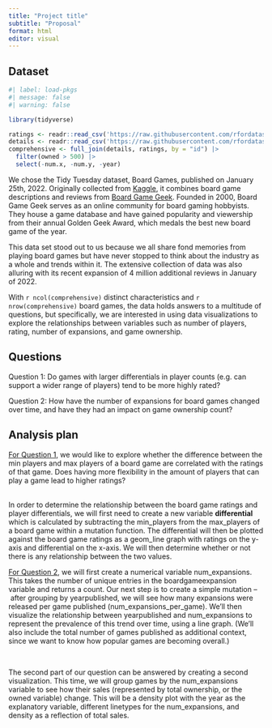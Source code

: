 ```yaml
---
title: "Project title"
subtitle: "Proposal"
format: html
editor: visual
---
```


## Dataset

```r
#| label: load-pkgs
#| message: false
#| warning: false

library(tidyverse)

ratings <- readr::read_csv('https://raw.githubusercontent.com/rfordatascience/tidytuesday/master/data/2022/2022-01-25/ratings.csv')
details <- readr::read_csv('https://raw.githubusercontent.com/rfordatascience/tidytuesday/master/data/2022/2022-01-25/details.csv')
comprehensive <- full_join(details, ratings, by = "id") |>
  filter(owned > 500) |>
  select(-num.x, -num.y, -year)
```

We chose the Tidy Tuesday dataset, Board Games, published on January 25th, 2022. Originally collected from [Kaggle](https://www.kaggle.com/datasets/jvanelteren/boardgamegeek-reviews?select=2022-01-08.csv), it combines board game descriptions and reviews from [Board Game Geek](https://www.boardgamegeek.com/). Founded in 2000, Board Game Geek serves as an online community for board gaming hobbyists. They house a game database and have gained popularity and viewership from their annual Golden Geek Award, which medals the best new board game of the year. 

This data set stood out to us because we all share fond memories from playing board games but have never stopped to think about the industry as a whole and trends within it. The extensive collection of data was also alluring with its recent expansion of 4 million additional reviews in January of 2022. 

With `r ncol(comprehensive)` distinct characteristics and `r nrow(comprehensive)` board games, the data holds answers to a multitude of questions, but specifically, we are interested in using data visualizations to explore the relationships between variables such as number of players, rating, number of expansions, and game ownership.\

## Questions

Question 1: Do games with larger differentials in player counts (e.g. can support a wider range of players) tend to be more highly rated?

Question 2: How have the number of expansions for board games changed over time, and have they had an impact on game ownership count?

## Analysis plan

[For Question 1]{.underline}, we would like to explore whether the difference between the min players and max players of a board game are correlated with the ratings of that game. Does having more flexibility in the amount of players that can play a game lead to higher ratings?

\
In order to determine the relationship between the board game ratings and player differentials, we will first need to create a new variable **differential** which is calculated by subtracting the min_players from the max_players of a board game within a mutation function. The differential will then be plotted against the board game ratings as a geom_line graph with ratings on the y-axis and differential on the x-axis. We will then determine whether or not there is any relationship between the two values.

[For Question 2]{.underline}, we will first create a numerical variable num_expansions. This takes the number of unique entries in the boardgameexpansion variable and returns a count. Our next step is to create a simple mutation -- after grouping by yearpublished, we will see how many expansions were released per game published (num_expansions_per_game). We'll then visualize the relationship between yearpublished and num_expansions to represent the prevalence of this trend over time, using a line graph. (We'll also include the total number of games published as additional context, since we want to know how popular games are becoming overall.) 

\

The second part of our question can be answered by creating a second visualization. This time, we will group games by the num_expansions variable to see how their sales (represented by total ownership, or the owned variable) change. This will be a density plot with the year as the explanatory variable, different linetypes for the num_expansions, and density as a reflection of total sales.

\
\
